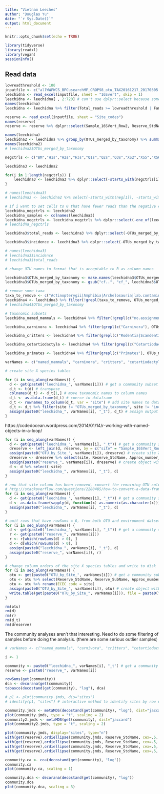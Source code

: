 ```yaml
---
title: "Vietnam Leeches"
author: "Douglas Yu"
date: "`r Sys.Date()`"
output: html_document
---
```


```r
knitr::opts_chunk$set(echo = TRUE)
```

```r
library(tidyverse)
library(readxl)
library(vegan)
sessionInfo()
```

## Read data

```r
lowreadthreshold <- 100
inputfile <- c("allWWFWCS_BFCusearchMF_CROP98_otu_TAX20161217_20170305.xlsx")
leechidna <- read_excel(inputfile, sheet = "16Svert", skip = 1)
leechidna <- leechidna[ , 2:720] # can't use dplyr::select because some of the columns have duplicate names, and select can't handle that
names(leechidna)
leechidna <- leechidna %>% filter(Total_reads >= lowreadthreshold | Family %in% c("Manidae", "Lorisidae")) # filter out low-read OTUs but keep slow loris and pangolin

reserve <- read_excel(inputfile, sheet = "Site_codes")
names(reserve)
reserve <- reserve %>% dplyr::select(Sample_16SVert_Row2, Reserve_StdName, Reserve_SubName, Approx_number_leeches)
```

```r
names(leechidna)
leechidna2 <- leechidna %>% group_by(OTUs_merged_by_taxonomy) %>% summarise_at(vars(WWF1:WWF465), sum)
names(leechidna2)
# leechidna2$OTUs_merged_by_taxonomy
```

```r
negctrls <- c("BM","H1s","H2s","H3s","Q1s","Q2s","Q3s","XS2","XS5","XS6","XS7","XS8","XS9","SWG1s","SWG2s","XS1s","XS2s","2015Dec")

leechidna3 <- leechidna2

for(i in 1:length(negctrls)) {
	leechidna3 <- leechidna3 %>% dplyr::select(-starts_with(negctrls[i]))
}

# names(leechidna3)
# leechidna3 <- leechidna2 %>% select(-starts_with(neg[1]), -starts_with(neg[2]), -starts_with(neg[3]), -starts_with(neg[4]), -starts_with(neg[5]), -starts_with(neg[6]), -starts_with(neg[7]), -starts_with(neg[8]), -starts_with(neg[9]), -starts_with(neg[10]), -starts_with(neg[11]), -starts_with(neg[12]), -starts_with(neg[13]), -starts_with(neg[14]), -starts_with(neg[15]), -starts_with(neg[16]), -starts_with(neg[17]), -starts_with(neg[18])) # slow way
```

```r
# if i want to set cells to 0 that have fewer reads than the negative controls for that batch of samples.  I haven't implemented it yet, but i have generated the negative control matrix.
leechidna_negctrls <- leechidna2
leechidna_samples <- colnames(leechidna3)
leechidna_negctrls <- leechidna_negctrls %>% dplyr::select(-one_of(leechidna_samples))
# leechidna_negctrls
```


```r
leechidna3$total_reads <- leechidna3 %>% dplyr::select(-OTUs_merged_by_taxonomy) %>% rowSums()

leechidna3$incidence <- leechidna3 %>% dplyr::select(-OTUs_merged_by_taxonomy, -total_reads) %>% specnumber(MARGIN=1)

# names(leechidna3)
# leechidna3$incidence
# leechidna3$total_reads
```


```r
# change OTU names to format that is acceptable to R as column names

leechidna3$OTUs_merged_by_taxonomy <- make.names(leechidna3$OTUs_merged_by_taxonomy)
leechidna3$OTUs_merged_by_taxonomy <- gsub("cf..", "cf_", leechidna3$OTUs_merged_by_taxonomy, fixed = TRUE) # fixed = T is to not use grep

# remove some taxa
taxa_to_remove <- c("Actinopterygii|Amphibia|Archelosauria|lab.contamination|laboratory.contamination")
leechidna4 <- leechidna3 %>% filter(!grepl(taxa_to_remove, OTUs_merged_by_taxonomy))
# leechidna4$OTUs_merged_by_taxonomy

# taxonomic subsets
leechidna_named_mammals <- leechidna4 %>% filter(!grepl(c("no.assignment|root"), OTUs_merged_by_taxonomy))

leechidna_carnivora <- leechidna4 %>% filter(grepl(c("Carnivora"), OTUs_merged_by_taxonomy))

leechidna_critters <- leechidna4 %>% filter(grepl(c("Rodentia|Scandentia|Lagomorpha|Insectivora|Pholidota"), OTUs_merged_by_taxonomy))

leechidna_cetartiodactyla <- leechidna4 %>% filter(grepl(c("Cetartiodactyla"), OTUs_merged_by_taxonomy))

leechidna_primates <- leechidna4 %>% filter(grepl(c("Primates"), OTUs_merged_by_taxonomy)) 
```

```r
varNames <- c("named_mammals", "carnivora", "critters", "cetartiodactyla", "primates")
```

```r
# create site X species tables

for (i in seq_along(varNames)) {
  d <- get(paste0("leechidna_", varNames[i])) # get a community subset
  d_t <- t(d) # transpose
  colnames(d_t) <- d_t[1,] # move taxonomic names to column names
  d_t <- as.data.frame(d_t) # coerce to dataframe
  d_t <- rownames_to_column(d_t, var = "site") # add site names to dataframe
  d_t <- d_t %>% filter(site != "OTUs_merged_by_taxonomy", site != "incidence", site != "total_reads") # filter out these rows
  assign(paste0("leechidna_", varNames[i], "_t"), d_t) # assign output to the correct object name
}
```

https://codedocean.wordpress.com/2014/01/14/r-working-with-named-objects-in-a-loop/

```r
for (i in seq_along(varNames)) {
  d <- get(paste0("leechidna_", varNames[i], "_t")) # get a community subset
  dreserve <- left_join(d, reserve, by = c("site" = "Sample_16SVert_Row2")) # use the site column to add environment data in correct order
  assign(paste0("OTU_by_Site_", varNames[i]), dreserve) # create site X species tables for outside use
  dreserve <- dreserve %>% select(site, Reserve_StdName, Approx_number_leeches) # choose the env columns
  assign(paste0("reserve_", varNames[i]), dreserve) # create object with correct name
  d <- d %>% select(-site)
  assign(paste0("leechidna_", varNames[i], "_t"), d)
}

# now that site column has been removed, convert the remaining OTU columns to numeric
# http://stackoverflow.com/questions/2288485/how-to-convert-a-data-frame-column-to-numeric-type
for (i in seq_along(varNames)) {
  d <- get(paste0("leechidna_", varNames[i], "_t")) # get a community subset
  d <- as.data.frame(sapply(d, function(x) as.numeric(as.character(x)))) 
  assign(paste0("leechidna_", varNames[i], "_t"), d)
}

# omit rows that have rowSums = 0, from both OTU and environment datsets
for (i in seq_along(varNames)) {
  d <- get(paste0("leechidna_", varNames[i], "_t")) # get a community subset
  r <- get(paste0("reserve_", varNames[i]))
  r <- r[which(rowSums(d) > 0), ]
  d <- d[which(rowSums(d) > 0), ]
  assign(paste0("leechidna_", varNames[i], "_t"), d)
  assign(paste0("reserve_", varNames[i]), r)
}

# change column orders of the site X species tables and write to disk
for (i in seq_along(varNames)) {
  otu <- get(paste0("OTU_by_Site_", varNames[i])) # get a community subset
  otu <- otu %>% select(Reserve_StdName, Reserve_SubName, Approx_number_leeches, everything()) # change the column orders
  otu <- otu %>% rename(ECEC_code = site)
  assign(paste0("OTU_by_Site_", varNames[i]), otu) # create object with correct name
  write.table(get(paste0("OTU_by_Site_", varNames[i])), file = paste0("OTU_by_Site_", varNames[i],".tsv"),sep ="\t", row.names = FALSE)
}

rm(otu)
rm(d)
rm(r)
rm(d_t)
rm(dreserve)
```

 
The community analyses aren't that interesting.  Need to do some filtering of samples before doing the analysis. (there are some serious outlier samples)

```r
# varNames <- c("named_mammals", "carnivora", "critters", "cetartiodactyla", "primates")  # choose i to choose taxonomic dataset

i <- 1

community <- paste0("leechidna_", varNames[i], "_t") # get a community subset
reserve <- paste0("reserve_", varNames[i])

rowSums(get(community))
dca <- decorana(get(community))
tabasco(decostand(get(community), "log"), dca)

# p1 <- plot(community.jmds, dis="sites")
# identify(p1, "sites") # interactive method to identify sites by row number. Click on the points that you want to identify. When you have clicked on all the points, click on the Finish button at top right of Plot window. 
```

```r
community.jmds <- metaMDS(decostand(get(community), "log"), dist="jaccard")
plot(community.jmds, type = "t", scaling = 2)
community2.jmds <- metaMDS(get(community), dist="jaccard")
plot(community2.jmds, type = "t", scaling = 2)

plot(community.jmds, display="sites", type="n")
with(get(reserve),ordiellipse(community.jmds, Reserve_StdName, cex=.5, draw="polygon",col=c("blue"),alpha=10,kind="se",conf=0.95,label=FALSE, show.groups=(c("BachMaExt","BachMaNP", "SWG2015"))))
with(get(reserve),ordiellipse(community.jmds, Reserve_StdName, cex=.5, draw="polygon",col=c("green"),alpha=10,kind="se",conf=0.95,label=FALSE, show.groups=(c("HueSaoLaNR"))))
with(get(reserve),ordiellipse(community.jmds, Reserve_StdName, cex=.5, draw="polygon",col=c("yellow"),alpha=10,kind="se",conf=0.95,label=FALSE, show.groups=(c("XeSap"))))
with(get(reserve),ordiellipse(community.jmds, Reserve_StdName, cex=.5, draw="polygon",col=c("red"),alpha=10,kind="se",conf=0.95,label=FALSE, show.groups=(c("QuangNamSaoLaNR"))))
```

```r
community.ca <- cca(decostand(get(community), "log"))
community.ca
plot(community.ca, scaling = 1)
```

```r
community.dca <- decorana(decostand(get(community), "log"))
community.dca
plot(community.dca, scaling = 3)
```

